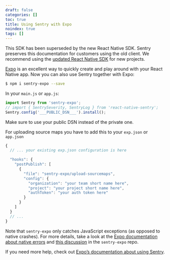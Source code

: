 ```yaml
---
draft: false
categories: []
toc: true
title: Using Sentry with Expo
noindex: true
tags: []
---
```

<Alert level="warning" title="Note"><markdown>

This SDK has been superseded by the new React Native SDK. Sentry preserves this documentation for customers using the old client. We recommend using the [updated React Native SDK](/platforms/react-native/) for new projects.

</markdown></Alert>


[Expo](https://expo.io/) is an excellent way to quickly create and play around with your React Native app. Now you can also use Sentry together with Expo:

```bash
$ npm i sentry-expo --save
```

In your `main.js` or `app.js`:

```javascript
import Sentry from 'sentry-expo';
// import { SentrySeverity, SentryLog } from 'react-native-sentry';
Sentry.config('___PUBLIC_DSN___').install();
```

Make sure to use your public DSN instead of the private one.

For uploading source maps you have to add this to your `exp.json` or `app.json`

```javascript
{
  // ... your existing exp.json configuration is here

  "hooks": {
    "postPublish": [
      {
        "file": "sentry-expo/upload-sourcemaps",
        "config": {
          "organization": "your team short name here",
          "project": "your project short name here",
          "authToken": "your auth token here"
        }
      }
    ]
  }
  // ...
}
```

Note that `sentry-expo` only catches JavaScript exceptions (as opposed to native crashes). For more details, take a look at the [Expo documentation about native errors](https://docs.expo.io/versions/latest/guides/errors/#what-about-native-errors) and [this discussion](https://github.com/expo/sentry-expo/issues/87) in the `sentry-expo` repo.

If you need more help, check out [Expo’s documentation about using Sentry](https://docs.expo.io/versions/latest/guides/using-sentry/).
